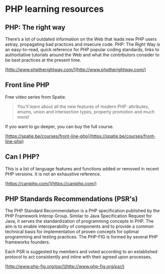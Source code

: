 # PHP learning resources

## PHP: The right way

There’s a lot of outdated information on the Web that leads new PHP users astray, propagating bad practices and insecure code. PHP: The Right Way is an easy-to-read, quick reference for PHP popular coding standards, links to authoritative tutorials around the Web and what the contributors consider to be best practices at the present time.

[http://www.phptherightway.com/](http://www.phptherightway.com/)

## Front line PHP

Free video series from Spatie.

> You'll learn about all the new features of modern PHP: attributes, enums, union and intersection types, property promotion and much more!

If yoo want to go deeper, you can buy the full course.

[https://spatie.be/courses/front-line-php](https://spatie.be/courses/front-line-php)

## Can I PHP?

 This is a list of language features and functions added or removed in recent PHP versions. It is not an exhaustive reference. 

[https://caniphp.com/](https://caniphp.com/)

## PHP Standards Recommendations (PSR's)

The PHP Standard Recommendation is a PHP specification published by the PHP Framework Interop Group. Similar to Java Specification Request for Java, it serves the standardization of programming concepts in PHP. The aim is to enable interoperability of components and to provide a common technical basis for implementation of proven concepts for optimal programming and testing practices. The PHP-FIG is formed by several PHP frameworks founders.

Each PSR is suggested by members and voted according to an established protocol to act consistently and inline with their agreed upon processes.

[http://www.php-fig.org/psr/](http://www.php-fig.org/psr/)
